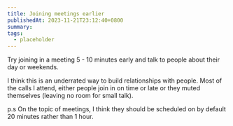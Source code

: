 ```yaml
---
title: Joining meetings earlier
publishedAt: 2023-11-21T23:12:40+0800
summary:
tags:
  - placeholder
---
```


Try joining in a meeting 5 - 10 minutes early and talk to people about their day or weekends.

I think this is an underrated way to build relationships with people.
Most of the calls I attend, either people join in on time or late or they muted themselves (leaving no room for small talk).

p.s On the topic of meetings, I think they should be scheduled on by default 20 minutes rather than 1 hour.
